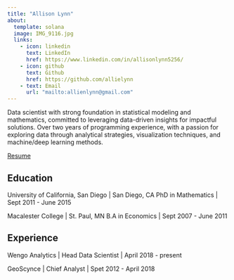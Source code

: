```yaml
---
title: "Allison Lynn"
about:
  template: solana
  image: IMG_9116.jpg
  links:
    - icon: linkedin
      text: LinkedIn
      href: https://www.linkedin.com/in/allisonlynn5256/
    - icon: github
      text: Github
      href: https://github.com/allielynn
    - text: Email
      url: "mailto:allienlynn@gmail.com"
---
```


Data scientist with strong foundation in statistical modeling and mathematics, committed to leveraging
data-driven insights for impactful solutions. Over two years of programming experience, with a passion for
exploring data through analytical strategies, visualization techniques, and machine/deep learning methods.

[Resume](/Resume - Allison-Lynn.pdf)

## Education

University of California, San Diego | San Diego, CA
PhD in Mathematics | Sept 2011 - June 2015

Macalester College | St. Paul, MN
B.A in Economics | Sept 2007 - June 2011

## Experience

Wengo Analytics | Head Data Scientist | April 2018 - present

GeoScynce | Chief Analyst | Spet 2012 - April 2018